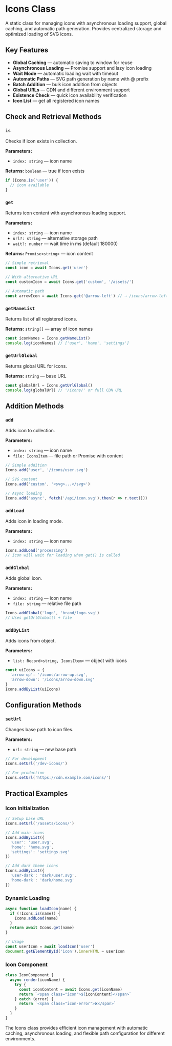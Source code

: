 
<Meta title='@dxtmisha/functional/en/Classes/Icons'/>

# Icons Class

A static class for managing icons with asynchronous loading support, global caching, and automatic path generation. Provides centralized storage and optimized loading of SVG icons.

## Key Features

- **Global Caching** — automatic saving to window for reuse
- **Asynchronous Loading** — Promise support and lazy icon loading
- **Wait Mode** — automatic loading wait with timeout
- **Automatic Paths** — SVG path generation by name with @ prefix
- **Batch Addition** — bulk icon addition from objects
- **Global URLs** — CDN and different environment support
- **Existence Check** — quick icon availability verification
- **Icon List** — get all registered icon names

## Check and Retrieval Methods

### `is`

Checks if icon exists in collection.

**Parameters:**
- `index: string` — icon name

**Returns:** `boolean` — true if icon exists

```javascript
if (Icons.is('user')) {
  // icon available
}
```

### `get`

Returns icon content with asynchronous loading support.

**Parameters:**
- `index: string` — icon name
- `url?: string` — alternative storage path
- `wait?: number` — wait time in ms (default 180000)

**Returns:** `Promise<string>` — icon content

```javascript
// Simple retrieval
const icon = await Icons.get('user')

// With alternative URL
const customIcon = await Icons.get('custom', '/assets/')

// Automatic path
const arrowIcon = await Icons.get('@arrow-left') // → /icons/arrow-left.svg
```

### `getNameList`

Returns list of all registered icons.

**Returns:** `string[]` — array of icon names

```javascript
const iconNames = Icons.getNameList()
console.log(iconNames) // ['user', 'home', 'settings']
```

### `getUrlGlobal`

Returns global URL for icons.

**Returns:** `string` — base URL

```javascript
const globalUrl = Icons.getUrlGlobal()
console.log(globalUrl) // '/icons/' or full CDN URL
```

## Addition Methods

### `add`

Adds icon to collection.

**Parameters:**
- `index: string` — icon name
- `file: IconsItem` — file path or Promise with content

```javascript
// Simple addition
Icons.add('user', '/icons/user.svg')

// SVG content
Icons.add('custom', '<svg>...</svg>')

// Async loading
Icons.add('async', fetch('/api/icon.svg').then(r => r.text()))
```

### `addLoad`

Adds icon in loading mode.

**Parameters:**
- `index: string` — icon name

```javascript
Icons.addLoad('processing')
// Icon will wait for loading when get() is called
```

### `addGlobal`

Adds global icon.

**Parameters:**
- `index: string` — icon name
- `file: string` — relative file path

```javascript
Icons.addGlobal('logo', 'brand/logo.svg')
// Uses getUrlGlobal() + file
```

### `addByList`

Adds icons from object.

**Parameters:**
- `list: Record<string, IconsItem>` — object with icons

```javascript
const uiIcons = {
  'arrow-up': '/icons/arrow-up.svg',
  'arrow-down': '/icons/arrow-down.svg'
}
Icons.addByList(uiIcons)
```

## Configuration Methods

### `setUrl`

Changes base path to icon files.

**Parameters:**
- `url: string` — new base path

```javascript
// For development
Icons.setUrl('/dev-icons/')

// For production
Icons.setUrl('https://cdn.example.com/icons/')
```

## Practical Examples

### Icon Initialization

```javascript
// Setup base URL
Icons.setUrl('/assets/icons/')

// Add main icons
Icons.addByList({
  'user': 'user.svg',
  'home': 'home.svg',
  'settings': 'settings.svg'
})

// Add dark theme icons
Icons.addByList({
  'user-dark': 'dark/user.svg',
  'home-dark': 'dark/home.svg'
})
```

### Dynamic Loading

```javascript
async function loadIcon(name) {
  if (!Icons.is(name)) {
    Icons.addLoad(name)
  }
  return await Icons.get(name)
}

// Usage
const userIcon = await loadIcon('user')
document.getElementById('icon').innerHTML = userIcon
```

### Icon Component

```javascript
class IconComponent {
  async render(iconName) {
    try {
      const iconContent = await Icons.get(iconName)
      return `<span class="icon">${iconContent}</span>`
    } catch (error) {
      return `<span class="icon-error">❌</span>`
    }
  }
}
```

The Icons class provides efficient icon management with automatic caching, asynchronous loading, and flexible path configuration for different environments.
